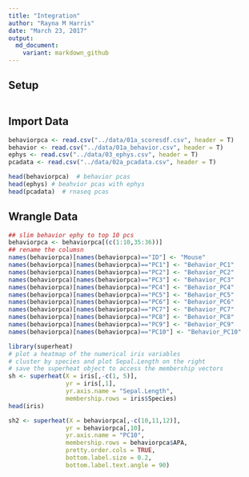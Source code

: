 ```yaml
---
title: "Integration"
author: "Rayna M Harris"
date: "March 23, 2017"
output:
  md_document:
    variant: markdown_github
---
```


## Setup
```r


```

## Import Data
```r
behaviorpca <- read.csv("../data/01a_scoresdf.csv", header = T)
behavior <- read.csv("../data/01a_behavior.csv", header = T)
ephys <- read.csv("../data/03_ephys.csv", header = T)
pcadata <- read.csv("../data/02a_pcadata.csv", header = T)

head(behaviorpca)  # behavior pcas
head(ephys) # beahvior pcas with ephys
head(pcadata)  # rnaseq pcas
```

## Wrangle Data
```r
## slim behavior ephy to top 10 pcs
behaviorpca <- behaviorpca[(c(1:10,35:36))]
## rename the columsn
names(behaviorpca)[names(behaviorpca)=="ID"] <- "Mouse"
names(behaviorpca)[names(behaviorpca)=="PC1"] <- "Behavior_PC1"
names(behaviorpca)[names(behaviorpca)=="PC2"] <- "Behavior_PC2"
names(behaviorpca)[names(behaviorpca)=="PC3"] <- "Behavior_PC3"
names(behaviorpca)[names(behaviorpca)=="PC4"] <- "Behavior_PC4"
names(behaviorpca)[names(behaviorpca)=="PC5"] <- "Behavior_PC5"
names(behaviorpca)[names(behaviorpca)=="PC6"] <- "Behavior_PC6"
names(behaviorpca)[names(behaviorpca)=="PC7"] <- "Behavior_PC7"
names(behaviorpca)[names(behaviorpca)=="PC8"] <- "Behavior_PC8"
names(behaviorpca)[names(behaviorpca)=="PC9"] <- "Behavior_PC9"
names(behaviorpca)[names(behaviorpca)=="PC10"] <- "Behavior_PC10"
```


```r
library(superheat)
# plot a heatmap of the numerical iris variables
# cluster by species and plot Sepal.Length on the right
# save the superheat object to access the membership vectors
sh <- superheat(X = iris[,-c(1, 5)],
                yr = iris[,1],
                yr.axis.name = "Sepal.Length",
                membership.rows = iris$Species)
head(iris)

sh2 <- superheat(X = behaviorpca[,-c(10,11,12)],
                yr = behaviorpca[,10],
                yr.axis.name = "PC10",
                membership.rows = behaviorpca$APA,
                pretty.order.cols = TRUE,
                bottom.label.size = 0.2,
                bottom.label.text.angle = 90)
```

